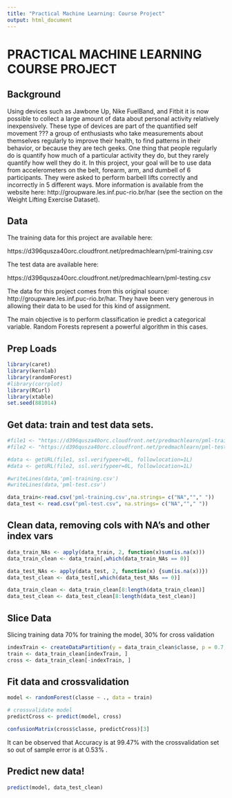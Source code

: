 ```yaml
---
title: "Practical Machine Learning: Course Project"
output: html_document
---
```

# PRACTICAL MACHINE LEARNING COURSE PROJECT

## Background

Using devices such as Jawbone Up, Nike FuelBand, and Fitbit it is now possible to collect a large amount of data about personal activity relatively inexpensively. These type of devices are part of the quantified self movement ??? a group of enthusiasts who take measurements about themselves regularly to improve their health, to find patterns in their behavior, or because they are tech geeks. One thing that people regularly do is quantify how much of a particular activity they do, but they rarely quantify how well they do it. In this project, your goal will be to use data from accelerometers on the belt, forearm, arm, and dumbell of 6 participants. They were asked to perform barbell lifts correctly and incorrectly in 5 different ways. More information is available from the website here: http://groupware.les.inf.puc-rio.br/har (see the section on the Weight Lifting Exercise Dataset).


## Data

The training data for this project are available here: 

https://d396qusza40orc.cloudfront.net/predmachlearn/pml-training.csv

The test data are available here: 

https://d396qusza40orc.cloudfront.net/predmachlearn/pml-testing.csv

The data for this project comes from this original source: http://groupware.les.inf.puc-rio.br/har. They have been very generous in allowing their data to be used for this kind of assignment.

The main objective is to perform classification ie predict a categorical variable. Random Forests represent a powerful algorithm in this cases.

## Prep Loads
```r
library(caret)
library(kernlab)
library(randomForest)
#library(corrplot)
library(RCurl)
library(xtable)
set.seed(881014)

```

## Get data: train and test data sets.

```r

#file1 <- "https://d396qusza40orc.cloudfront.net/predmachlearn/pml-training.csv"
#file2 <- "https://d396qusza40orc.cloudfront.net/predmachlearn/pml-testing.csv"

#data <- getURL(file1, ssl.verifypeer=0L, followlocation=1L)
#data <- getURL(file2, ssl.verifypeer=0L, followlocation=1L)

#writeLines(data,'pml-training.csv')
#writeLines(data,'pml-test.csv')

data_train<-read.csv('pml-training.csv',na.strings= c("NA",""," "))
data_test <- read.csv("pml-test.csv", na.strings= c("NA",""," "))

```

## Clean data, removing cols with NA's and other index vars

```r

data_train_NAs <- apply(data_train, 2, function(x)sum(is.na(x)))
data_train_clean <- data_train[,which(data_train_NAs == 0)]

data_test_NAs <- apply(data_test, 2, function(x) {sum(is.na(x))})
data_test_clean <- data_test[,which(data_test_NAs == 0)]

data_train_clean <- data_train_clean[8:length(data_train_clean)]
data_test_clean <- data_test_clean[8:length(data_test_clean)]


```
## Slice Data

Slicing training data 70% for training the model, 30% for cross validation

```r

indexTrain <- createDataPartition(y = data_train_clean$classe, p = 0.7, list = FALSE)
train <- data_train_clean[indexTrain, ]
cross <- data_train_clean[-indexTrain, ]

```

## Fit data and crossvalidation

```r

model <- randomForest(classe ~ ., data = train)

# crossvalidate model
predictCross <- predict(model, cross)

confusionMatrix(cross$classe, predictCross)[3]
```

It can be observed that Accuracy is at 99.47% with the crossvalidation set so out of sample error is at 0.53% . 

## Predict new data!
```r
predict(model, data_test_clean)
```
